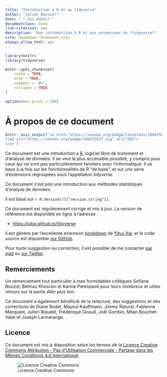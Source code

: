 ```yaml
--- 
title: "Introduction à R et au tidyverse"
author: "Julien Barnier"
date: "`r Sys.Date()`"
documentclass: book
link-citations: yes
description: "Une introduction à R et aux extensions du *tidyverse*"
site: bookdown::bookdown_site
always_allow_html: yes
---
```


```r
library(knitr)
library(tidyverse)

knitr::opts_chunk$set(
    cache = TRUE,
    echo = TRUE,
    comment = "#>",
    collapse = TRUE
)

options(max.print = 200)
```



# À propos de ce document {-}


```r
knitr::asis_output('<a href="https://zenodo.org/badge/latestdoi/106675637">
<img src="https://zenodo.org/badge/106675637.svg" alt="DOI">
</a>')
```

Ce document est une introduction à [R](https://www.r-project.org/), logiciel libre de traitement et d'analyse de données. Il se veut le plus accessible possible, y compris pour ceux qui ne sont pas particulièrement familiers avec l'informatique. Il se base à la fois sur les fonctionnalités de R "de base", et sur une série d'extensions regroupées sous l'appellation *tidyverse*.

Ce document *n'est pas* une introduction aux méthodes statistiques d'analyse de données.

Il est basé sur `r R.Version()[["version.string"]]`.

Ce document est régulièrement corrigé et mis à jour. La version de référence est disponible en ligne à l'adresse :

- [https://juba.github.io/tidyverse](https://juba.github.io/tidyverse)

Il est généré par l'excellente extension [bookdown](https://bookdown.org/) de [Yihui Xie](https://yihui.name/), et le code source est disponible [sur GitHub](https://github.com/juba/tidyverse).

Pour toute suggestion ou correction, il est possible de me contacter [par mail](mailto:julien.barnier@cnrs.fr) ou [sur Twitter](https://twitter.com/lapply).


## Remerciements {-}

Un remerciement tout particulier à mes formidables collègues Sofiane Bouzid, Behnaz Khosravi et Karine Pietropaoli pour leurs nombreux et utiles retours sur la partie *Aller plus loin*.

Ce document a également bénéficié de la relecture, des suggestions et des corrections de Diane Rodet, Mayeul Kauffmann, Jimmy Raturat, Fabienne Marquant, Julien Biaudet, Frédérique Giraud, Joël Gombin, Milan Bouchet-Valat et Joseph Larmarange.


## Licence {-}

Ce document est mis à disposition selon les termes de la [Licence Creative Commons Attribution - Pas d’Utilisation Commerciale - Partage dans les Mêmes Conditions 4.0 International](http://creativecommons.org/licenses/by-nc-sa/4.0/).

![Licence Creative Commons](resources/icons/license_cc.png)



